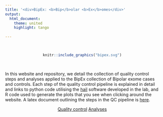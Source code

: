 ```yaml
---
title: '<div>BipEx: <b>Bip</b>olar <b>Ex</b>omes</div>'
output: 
  html_document:
    theme: united
    highlight: tango
    
---
```


<br>

<center>
```r
knitr::include_graphics("bipex.svg")
```
</center>

<br>

<div class="well">

In this website and repository, we detail the collection of quality control steps and analyses applied to the BipEx collection of Bipolar exome cases and controls. Each step of the quality control pipeline is explained in detail and links to python code utilising the [hail](hail.is) software developed in the lab, and R code used to generate the plots that you see when clicking around the website. A latex document outlining the steps in the QC pipeline is [here](https://github.com/astheeggeggs/BipEx/blob/master/scripts_Dalio/QC_Dalio/QC_pipeline_writeup/pipeline_writeup.tex).
<br>


<div style="text-align: center;">
<a href="https://astheeggeggs.github.io/BipEx/qc.html" class="btn btn-primary btn-lg">Quality control</a>
<a href="https://astheeggeggs.github.io/BipEx/analyses.html"  class="btn btn-primary btn-lg">Analyses</a>
</div>

</div>
